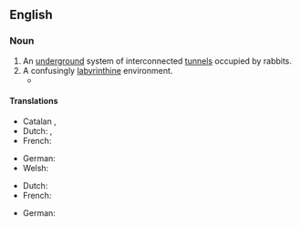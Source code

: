 ==English==

===Noun===
{{en-noun}}

# An [[underground]] system of interconnected [[tunnel]]s occupied by rabbits.
# A confusingly [[labyrinthine]] environment.
#* {{quote-journal|en|date=2020 November 18|author=Mike Brown tells Paul Stephen|title=I wasn't going to let the Mayor down|journal=Rail|page=45|text="Everybody knows the publicly visible areas. But in the basement, which is a '''rabbit warren''' of ageing kit, we need to do something serious. [...]."}}

====Translations====
{{trans-top|An [[underground]] system of interconnected [[tunnel]]s occupied by rabbits}}
* Catalan {{t+|ca|lloriguera|f}}, {{t+|ca|conillera|f}}
* Dutch: {{t+|nl|konijnenpijpen|p}}, {{t|nl|konijnengangen|p}}
* French: {{t+|fr|garenne|f}}
{{trans-mid}}
* German: {{t|de|Gänge des Kaninchenbaus|p}}
* Welsh: {{t|cy|cwningar|m}}
{{trans-bottom}}

{{trans-top|A confusingly labyrinthine environment}}
* Dutch: {{t+|nl|doolhof|n}}
* French: {{t+|fr|labyrinthe|m}}
{{trans-mid}}
* German: {{t+|de|Labyrinth|n}}
{{trans-bottom}}